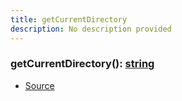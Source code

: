 ```yaml
---
title: getCurrentDirectory
description: No description provided
---
```



### getCurrentDirectory(): [string](https://developer.mozilla.org/en-US/docs/Web/JavaScript/Reference/Global_Objects/String)

- [Source](https://github.com/underctrl-io/commandkit/blob/83ef44f10b86e30835e8636786e5222cac412af9/packages/commandkit/src/utils/utilities.ts#L22)